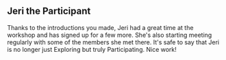
## Jeri the Participant

Thanks to the introductions you made, Jeri had a great time at the workshop
and has signed up for a few more. She's also starting meeting regularly with
some of the members she met there. It's safe to say that Jeri is no longer just
Exploring but truly Participating. Nice work!

